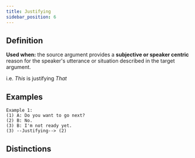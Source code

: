 ```yaml
---
title: Justifying
sidebar_position: 6
---
```


## Definition

**Used when:** the source argument provides a **subjective or speaker centric** reason for the speaker's utterance or situation described in the target argument.

i.e. *This* is justifying *That*

## Examples

```
Example 1:
(1) A: Do you want to go next?
(2) B: No.
(3) B: I'm not ready yet.
(3) --Justifying--> (2)
```

## Distinctions


<Markdown />

